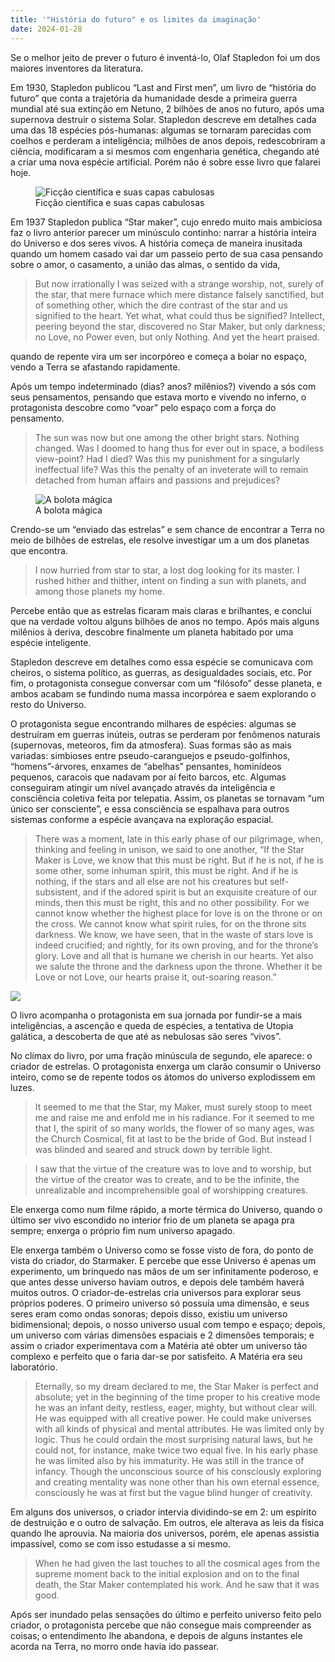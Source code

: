 ```yaml
---
title: '"História do futuro" e os limites da imaginação'
date: 2024-01-28
---
```


Se o melhor jeito de prever o futuro é inventá-lo, Olaf Stapledon foi um dos maiores inventores da literatura. 

Em 1930, Stapledon publicou "Last and First men", um livro de "história do futuro" que conta a trajetória da humanidade desde a primeira guerra mundial até sua extinção em Netuno, 2 bilhões de anos no futuro, após uma supernova destruir o sistema Solar. Stapledon descreve em detalhes cada uma das 18 espécies pós-humanas: algumas se tornaram parecidas com coelhos e perderam a inteligência; milhões de anos depois, redescobriram a ciência, modificaram a si mesmos com engenharia genética, chegando até a criar uma nova espécie artificial. Porém não é sobre esse livro que falarei hoje.

![Ficção científica e suas capas cabulosas](last-and-first-men.jpg){fig-align="center"}


Em 1937 Stapledon publica "Star maker", cujo enredo muito mais ambiciosa faz o livro anterior parecer um minúsculo continho: narrar a história inteira do Universo e dos seres vivos. A história começa de maneira inusitada quando um homem casado vai dar um passeio perto de sua casa pensando sobre o amor, o casamento, a união das almas, o sentido da vida,

> But now irrationally I was seized with a strange worship, not, surely of the star, that mere furnace which mere distance falsely sanctified, but of something other, which the dire contrast of the star and us signified to the heart. Yet what, what could thus be signified? Intellect, peering beyond the star, discovered no Star Maker, but only darkness; no Love, no Power even, but only Nothing. And yet the heart praised.

quando de repente vira um ser incorpóreo e começa a boiar no espaço, vendo a Terra se afastando rapidamente. 

Após um tempo indeterminado (dias? anos? milênios?) vivendo a sós com seus pensamentos, pensando que estava morto e vivendo no inferno, o protagonista descobre como "voar" pelo espaço com a força do pensamento.

> The sun was now but one among the other bright stars. Nothing changed. Was I doomed to hang thus for ever out in space, a bodiless view-point? Had I died? Was this my punishment for a singularly ineffectual life? Was this the penalty of an inveterate will to remain detached from human affairs and passions and prejudices?


![A bolota mágica](book cover.jpg){fig-align="center"}

Crendo-se um "enviado das estrelas" e sem chance de encontrar a Terra no meio de bilhões de estrelas, ele resolve investigar um a um dos planetas que encontra. 

> I now hurried from star to star, a lost dog looking for its master. I rushed hither and thither, intent on finding a sun with planets, and among those planets my home. 

Percebe então que as estrelas ficaram mais claras e brilhantes, e conclui que na verdade voltou alguns bilhões de anos no tempo. Após mais alguns milênios à deriva, descobre finalmente um planeta habitado por uma espécie inteligente. 

Stapledon descreve em detalhes como essa espécie se comunicava com cheiros, o sistema político, as guerras, as desigualdades sociais, etc. Por fim, o protagonista consegue conversar com um "filósofo" desse planeta, e ambos acabam se fundindo numa massa incorpórea e saem explorando o resto do Universo.

O protagonista segue encontrando milhares de espécies: algumas se destruíram em guerras inúteis, outras se perderam por fenômenos naturais (supernovas, meteoros, fim da atmosfera). Suas formas são as mais variadas: simbioses entre pseudo-caranguejos e pseudo-golfinhos, "homens"-árvores, enxames de "abelhas" pensantes, hominídeos pequenos, caracois que nadavam por aí feito barcos, etc. Algumas conseguiram atingir um nível avançado através da inteligência e consciência coletiva feita por telepatia. Assim, os planetas se tornavam "um único ser consciente", e essa consciência se espalhava para outros sistemas conforme a espécie avançava na exploração espacial.

> There was a moment, late in this early phase of our pilgrimage, when, thinking and feeling in unison, we said to one another, “If the Star Maker is Love, we know that this must be right. But if he is not, if he is some other, some inhuman spirit, this must be right. And if he is nothing, if the stars and all else are not his creatures but self-subsistent, and if the adored spirit is but an exquisite creature of our minds, then this must be right, this and no other possibility. For we cannot know whether the highest place for love is on the throne or on the cross. We cannot know what spirit rules, for on the throne sits darkness. We know, we have seen, that in the waste of stars love is indeed crucified; and rightly, for its own proving, and for the throne’s glory. Love and all that is humane we cherish in our hearts. Yet also we salute the throne and the darkness upon the throne. Whether it be Love or not Love, our hearts praise it, out-soaring reason.”

![](starmaker2.jpg){fig-align="center"}

O livro acompanha o protagonista em sua jornada por fundir-se a mais inteligências, a ascenção e queda de espécies, a tentativa de Utopia galática, a descoberta de que até as nebulosas são seres "vivos".

No clímax do livro, por uma fração minúscula de segundo, ele aparece: o criador de estrelas. O protagonista enxerga um clarão consumir o Universo inteiro, como se de repente todos os átomos do universo explodissem em luzes.

> It seemed to me that the Star, my Maker, must surely stoop to meet me and raise me and enfold me in his radiance. For it seemed to me that I, the spirit of so many worlds, the flower of so many ages, was the Church Cosmical, fit at last to be the bride of God. But instead I was blinded and seared and struck down by terrible light.

> I saw that the virtue of the creature was to love and to worship, but the virtue of the creator was to create, and to be the infinite, the unrealizable and incomprehensible goal of worshipping creatures.

Ele enxerga como num filme rápido, a morte térmica do Universo, quando o último ser vivo escondido no interior frio de um planeta se apaga pra sempre; enxerga o próprio fim num universo apagado.

Ele enxerga também o Universo como se fosse visto de fora, do ponto de vista do criador, do Starmaker. E percebe que esse Universo é apenas um experimento, um brinquedo nas mãos de um ser infinitamente poderoso, e que antes desse universo haviam outros, e depois dele também haverá muitos outros. O criador-de-estrelas cria universos para explorar seus próprios poderes. O primeiro universo só possuía uma dimensão, e seus seres eram como ondas sonoras; depois disso, existiu um universo bidimensional; depois, o nosso universo usual com tempo e espaço; depois, um universo com várias dimensões espaciais e 2 dimensões temporais; e assim o criador experimentava com a Matéria até obter um universo tão complexo e perfeito que o faria dar-se por satisfeito. A Matéria era seu laboratório.

> Eternally, so my dream declared to me, the Star Maker is perfect and absolute; yet in the beginning of the time proper to his creative mode he was an infant deity, restless, eager, mighty, but without clear will. He was equipped with all creative power. He could make universes with all kinds of physical and mental attributes. He was limited only by logic. Thus he could ordain the most surprising natural laws, but he could not, for instance, make twice two equal five. In his early phase he was limited also by his immaturity. He was still in the trance of infancy. Though the unconscious source of his consciously exploring and creating mentality was none other than his own eternal essence, consciously he was at first but the vague blind hunger of creativity.

Em alguns dos universos, o criador intervia dividindo-se em 2: um espírito de destruição e o outro de salvação. Em outros, ele alterava as leis da física quando lhe aprouvia. Na maioria dos universos, porém, ele apenas assistia impassível, como se com isso estudasse a si mesmo.

> When he had given the last touches to all the cosmical ages from the supreme moment back to the initial explosion and on to the final death, the Star Maker contemplated his work. And he saw that it was good.

Após ser inundado pelas sensações do último e perfeito universo feito pelo criador, o protagonista percebe que não consegue mais compreender as coisas; o entendimento lhe abandona, e depois de alguns instantes ele acorda na Terra, no morro onde havia ido passear.
